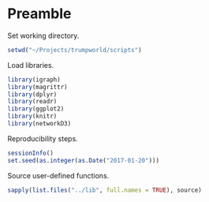 # Preamble

Set working directory.

```r
setwd("~/Projects/trumpworld/scripts")
```

Load libraries.

```r
library(igraph)
library(magrittr)
library(dplyr)
library(readr)
library(ggplot2)
library(knitr)
library(networkD3)
```

Reproducibility steps.

```r
sessionInfo()
set.seed(as.integer(as.Date("2017-01-20")))
```

Source user-defined functions.

```r
sapply(list.files("../lib", full.names = TRUE), source)
```
